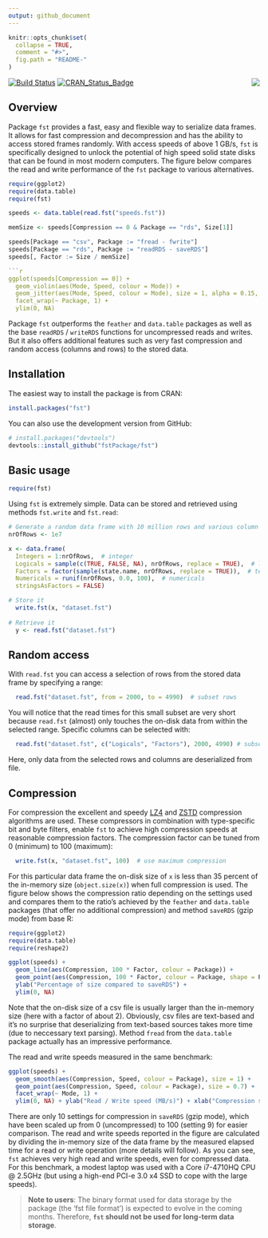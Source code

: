 ```yaml
---
output: github_document
---
```


<!-- README.md is generated from README.Rmd. Please edit that file -->

```r
knitr::opts_chunk$set(
  collapse = TRUE,
  comment = "#>",
  fig.path = "README-"
)
```


<img src="logo.png" align="right" />

[![Build Status](https://travis-ci.org/fstpackage/fst.svg?branch=master)](https://travis-ci.org/fstpackage/fst)
[![CRAN_Status_Badge](http://www.r-pkg.org/badges/version/fst)](https://cran.r-project.org/package=fst)


## Overview

Package `fst` provides a fast, easy and flexible way to serialize data frames. It allows for fast compression and decompression and has the ability to access stored frames randomly. With access speeds of above 1 GB/s, `fst` is specifically designed to unlock the potential of high speed solid state disks that can be found in most modern computers. The figure below compares the read and write performance of the `fst` package to various alternatives.

```r
require(ggplot2)
require(data.table)
require(fst)

speeds <- data.table(read.fst("speeds.fst"))

memSize <- speeds[Compression == 0 & Package == "rds", Size[1]]

speeds[Package == "csv", Package := "fread - fwrite"]
speeds[Package == "rds", Package := "readRDS - saveRDS"]
speeds[, Factor := Size / memSize]

```r
ggplot(speeds[Compression == 0]) +
  geom_violin(aes(Mode, Speed, colour = Mode)) +
  geom_jitter(aes(Mode, Speed, colour = Mode), size = 1, alpha = 0.15, width = 0.25) +
  facet_wrap(~ Package, 1) +
  ylim(0, NA)
```

Package `fst` outperforms the `feather` and `data.table` packages as well as the base `readRDS` / `writeRDS` functions for uncompressed reads and writes. But it also offers additional features such as very fast compression and random access (columns and rows) to the stored data.


## Installation

The easiest way to install the package is from CRAN:

```r
install.packages("fst")
```

You can also use the development version from GitHub:

```r
# install.packages("devtools")
devtools::install_github("fstPackage/fst")
```


## Basic usage

```r
require(fst)
```

Using `fst` is extremely simple. Data can be stored and retrieved using methods `fst.write` and `fst.read`:

```r
# Generate a random data frame with 10 million rows and various column types
nrOfRows <- 1e7

x <- data.frame(
  Integers = 1:nrOfRows,  # integer
  Logicals = sample(c(TRUE, FALSE, NA), nrOfRows, replace = TRUE),  # logical
  Factors = factor(sample(state.name, nrOfRows, replace = TRUE)),  # text
  Numericals = runif(nrOfRows, 0.0, 100),  # numericals
  stringsAsFactors = FALSE)

# Store it
  write.fst(x, "dataset.fst")
  
# Retrieve it
  y <- read.fst("dataset.fst")
```


## Random access

With `read.fst` you can access a selection of rows from the stored data frame by specifying a range:

```r
  read.fst("dataset.fst", from = 2000, to = 4990)  # subset rows
```

You will notice that the read times for this small subset are very short because `read.fst` (almost) only touches the on-disk data from within the selected range. Specific columns can be selected with:

```r
  read.fst("dataset.fst", c("Logicals", "Factors"), 2000, 4990) # subset rows and columns
```

Here, only data from the selected rows and columns are deserialized from file.

## Compression

For compression the excellent and speedy [LZ4][lz4Repo] and [ZSTD][zstdRepo] compression algorithms are used. These compressors in combination with type-specific bit and byte filters, enable `fst` to achieve high compression speeds at reasonable compression factors. The compression factor can be tuned from 0 (minimum) to 100 (maximum):

```r
  write.fst(x, "dataset.fst", 100)  # use maximum compression
```

For this particular data frame the on-disk size of `x` is less than 35 percent of the in-memory size (`object.size(x)`) when full compression is used. The figure below shows the compression ratio depending on the settings used and compares them to the ratio's achieved by the `feather` and `data.table` packages (that offer no additional compression) and method `saveRDS` (gzip mode) from base R:

```r
require(ggplot2)
require(data.table)
require(reshape2)

ggplot(speeds) +
  geom_line(aes(Compression, 100 * Factor, colour = Package)) +
  geom_point(aes(Compression, 100 * Factor, colour = Package, shape = Package), size = 2) +
  ylab("Percentage of size compared to saveRDS") +
  ylim(0, NA)
```

Note that the on-disk size of a csv file is usually larger than the in-memory size (here with a factor of about 2). Obviously, csv files are text-based and it's no surprise that deserializing from text-based sources takes more time (due to neccessary text parsing). Method `fread` from the `data.table` package actually has an impressive performance.

The read and write speeds measured in the same benchmark:

```r
ggplot(speeds) +
  geom_smooth(aes(Compression, Speed, colour = Package), size = 1) +
  geom_point(aes(Compression, Speed, colour = Package), size = 0.7) +
  facet_wrap(~ Mode, 1) +
  ylim(0, NA) + ylab("Read / Write speed (MB/s)") + xlab("Compression setting")
```

There are only 10 settings for compression in `saveRDS` (gzip mode), which have been scaled up from 0 (uncompressed) to 100 (setting 9) for easier comparison. The read and write speeds reported in the figure are calculated by dividing the in-memory size of the data frame by the measured elapsed time for a read or write operation (more details will follow). As you can see, `fst` achieves very high read and write speeds, even for compressed data. For this benchmark, a modest laptop was used with a Core i7-4710HQ CPU @ 2.5GHz (but using a high-end PCI-e 3.0 x4 SSD to cope with the large speeds).


> **Note to users**: The binary format used for data storage by the package (the 'fst file format') is expected to evolve in the coming months. Therefore, **`fst` should not be used for long-term data storage**.

[lz4Repo]: https://github.com/lz4/lz4
[zstdRepo]: https://github.com/facebook/zstd
